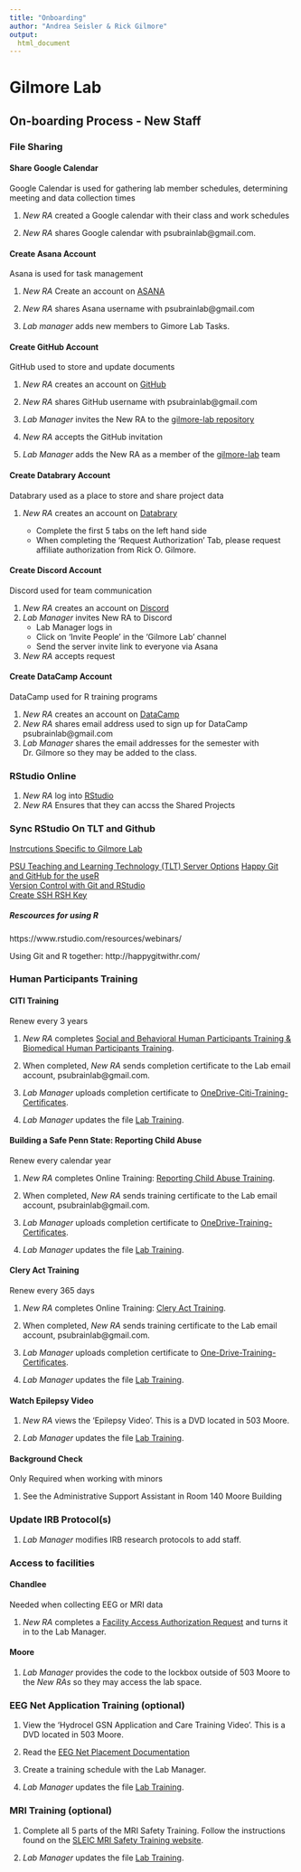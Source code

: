 ```yaml
---
title: "Onboarding"
author: "Andrea Seisler & Rick Gilmore"
output: 
  html_document
---
```


# Gilmore Lab

## On-boarding Process - New Staff

### File Sharing 

#### Share Google Calendar 
Google Calendar is used for gathering lab member schedules, determining meeting and data collection times

1. *New RA* created a Google calendar with their class and work schedules

2. *New RA* shares Google calendar with psubrainlab@gmail.com.

#### Create Asana Account 
Asana is used for task management

1. *New RA* Create an account on [ASANA](https://app.asana.com/)

2. *New RA* shares Asana username with psubrainlab@gmail.com

3. *Lab manager* adds new members to Gimore Lab Tasks.

#### Create GitHub Account 
GitHub used to store and update documents

1. *New RA* creates an account on [GitHub](https://github.com/)

2. *New RA* shares GitHub username with psubrainlab@gmail.com

3. *Lab Manager* invites the New RA to the [gilmore-lab repository](https://github.com/orgs/gilmore-lab/people)

4. *New RA* accepts the GitHub invitation

5. *Lab Manager* adds the New RA as a member of the [gilmore-lab](https://github.com/orgs/gilmore-lab/teams/gilmore-lab/members) team 

#### Create Databrary Account

Databrary used as a place to store and share project data

1. *New RA* creates an account on [Databrary](https://nyu.databrary.org/user/register?page=create)

    - Complete the first 5 tabs on the left hand side  
    - When completing the 'Request Authorization' Tab, please request affiliate authorization from Rick O. Gilmore.  
  
#### Create Discord Account 
Discord used for team communication

1. *New RA* creates an account on [Discord](https://discord.com/)
2. *Lab Manager* invites New RA to Discord
    - Lab Manager logs in
    - Click on 'Invite People' in the 'Gilmore Lab' channel
    - Send the server invite link to everyone via Asana
3. *New RA* accepts request

#### Create DataCamp Account 
DataCamp used for R training programs  

1. *New RA* creates an account on [DataCamp](https://www.datacamp.com/)  
2. *New RA* shares email address used to sign up for DataCamp psubrainlab@gmail.com  
3. *Lab Manager* shares the email addresses for the semester with Dr. Gilmore so they may be added to the class.  

### RStudio Online

1. *New RA* log into [RStudio](https://rstudio.tlt.psu.edu/s/af233cfc78a318b9e0671/auth-sign-in) 
2. *New RA* Ensures that they can accss the Shared Projects

### Sync RStudio On TLT and Github

[Instrcutions Specific to Gilmore Lab](../protocols/r-rstudio-setup.html)

[PSU Teaching and Learning Technology (TLT) Server Options](https://lat.tlt.psu.edu/home/remoteaccess/oss-web-apps/)
[Happy Git and GitHub for the useR](http://happygitwithr.com/)  
[Version Control with Git and RStudio](https://support.rstudio.com/hc/en-us/articles/200532077-Version-Control-with-Git-and-SVN)  
[Create SSH RSH Key](https://www.r-bloggers.com/rstudio-and-github/)  

##### Rescources for using R
https://www.rstudio.com/resources/webinars/

Using Git and R together: http://happygitwithr.com/

### Human Participants Training 

#### CITI Training
Renew every 3 years  

1. *New RA* completes [Social and Behavioral Human Participants Training & Biomedical Human Participants Training](http://citi.psu.edu/).   

2. When completed, *New RA* sends completion certificate to the Lab email account, psubrainlab@gmail.com.

3. *Lab Manager* uploads completion certificate to [OneDrive-Citi-Training-Certificates](https://pennstateoffice365.sharepoint.com/:f:/r/sites/b-gilmore-lab-group/Shared%20Documents/gilmore-lab/irb/citi-training-certificates?csf=1&web=1&e=RBNZCV).

3. *Lab Manager* updates the file [Lab Training](https://pennstateoffice365.sharepoint.com/:f:/r/sites/b-gilmore-lab-group/Shared%20Documents/gilmore-lab/people/staff/training-certificates?csf=1&web=1&e=TtRakY).

#### Building a Safe Penn State: Reporting Child Abuse
Renew every calendar year

1. *New RA* completes Online Training: [Reporting Child Abuse Training](http://lrn.psu.edu/). 

2. When completed, *New RA* sends training certificate to the Lab email account, psubrainlab@gmail.com.

3. *Lab Manager* uploads completion certificate to [OneDrive-Training-Certificates](https://pennstateoffice365.sharepoint.com/:f:/r/sites/b-gilmore-lab-group/Shared%20Documents/gilmore-lab/people/staff/training-certificates?csf=1&web=1&e=TtRakY).

4. *Lab Manager* updates the file [Lab Training](https://pennstateoffice365.sharepoint.com/:f:/r/sites/b-gilmore-lab-group/Shared%20Documents/gilmore-lab/people/staff/training-certificates?csf=1&web=1&e=TtRakY).

#### Clery Act Training 
Renew every 365 days

1. *New RA* completes Online Training: [Clery Act Training](http://lrn.psu.edu/). 

2. When completed, *New RA* sends training certificate to the Lab email account, psubrainlab@gmail.com.

3. *Lab Manager* uploads completion certificate to [One-Drive-Training-Certificates](https://pennstateoffice365.sharepoint.com/:f:/r/sites/b-gilmore-lab-group/Shared%20Documents/gilmore-lab/people/staff/training-certificates?csf=1&web=1&e=TtRakY).

4. *Lab Manager* updates the file [Lab Training](https://pennstateoffice365.sharepoint.com/:f:/r/sites/b-gilmore-lab-group/Shared%20Documents/gilmore-lab/people/staff/training-certificates?csf=1&web=1&e=TtRakY).

#### Watch Epilepsy Video

1. *New RA* views the 'Epilepsy Video'. This is a DVD located in 503 Moore.

2. *Lab Manager* updates the file [Lab Training](https://psu.app.box.com/files/0/f/2115018490/1/f_25313038037).

#### Background Check 
Only Required when working with minors

1. See the Administrative Support Assistant in Room 140 Moore Building

### Update IRB Protocol(s) 
1. *Lab Manager* modifies IRB research protocols to add staff.

### Access to facilities

#### Chandlee
Needed when collecting EEG or MRI data  

1. *New RA* completes a [Facility Access Authorization Request](https://www.imaging.psu.edu/sites/sleic/files/SLEIC%20FAR%20Form%20Student%20-%20card%20swipe.pdf) and turns it in to the Lab Manager.

#### Moore 
1. *Lab Manager* provides the code to the lockbox outside of 503 Moore to the *New RAs* so they may access the lab space.

<!-- ### Create Lab Notebook ### - Do we still do this? -->

<!-- 1. *New RA* creates lab folder notebook in Google docs. Format should be gilmore-lab-notebook-smith-joe ????? -->
<!-- 2. *New RA* shares lab notebook folder with psubrainlab@gmail.com, thatrickgilmore@gmail.com  ????? -->

### EEG Net Application Training (optional)

1. View the ‘Hydrocel GSN Application and Care Training Video’. This is a DVD located in 503 Moore.

2. Read the [EEG Net Placement Documentation](https://github.com/gilmore-lab/protocols/blob/master/Applying_EEG_Nets_and_Minimizing_Impedances.md)

3. Create a training schedule with the Lab Manager.

4. *Lab Manager* updates the file [Lab Training](https://psu.app.box.com/files/0/f/2115018490/1/f_25313038037).

### MRI Training (optional) 

1. Complete all 5 parts of the MRI Safety Training. Follow the instructions found on the [SLEIC MRI Safety Training website](https://www.imaging.psu.edu/for-investigators/3t-mri-facility/3t-mri-safety-training). 

2. *Lab Manager* updates the file [Lab Training](https://psu.app.box.com/files/0/f/2115018490/1/f_25313038037).
